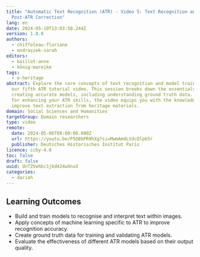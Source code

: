 ```yaml
---
title: "Automatic Text Recognition (ATR) - Video 5: Text Recognition and
  Post-ATR Correction"
lang: en
date: 2024-05-10T13:03:58.244Z
version: 1.0.0
authors:
  - chiffoleau-floriane
  - ondraszek-sarah
editors:
  - baillot-anne
  - könig-mareike
tags:
  - e-heritage
abstract: Explore the core concepts of text recognition and model training in
  our fifth ATR tutorial video. This session breaks down the essentials of
  creating accurate models, including understanding ground truth data. Perfect
  for enhancing your ATR skills, the video equips you with the knowledge to
  improve text extraction from heritage materials.
domain: Social Sciences and Humanities
targetGroup: Domain researchers
type: video
remote:
  date: 2024-05-06T08:00:00.000Z
  url: https://youtu.be/P5O8bPR9hXg?si=MwmAmdLVdcQlpb5r
  publisher: Deutsches Historisches Institut Paris
licence: ccby-4.0
toc: false
draft: false
uuid: UnTZVwhbc1jkd424wXnxX
categories:
  - dariah
---
```

## Learning Outcomes

-   Build and train models to recognise and interpret text within images.
-   Apply concepts of machine learning specific to ATR to improve recognition accuracy.
-   Create ground truth data for training and validating ATR models.
-   Evaluate the effectiveness of different ATR models based on their output quality.
